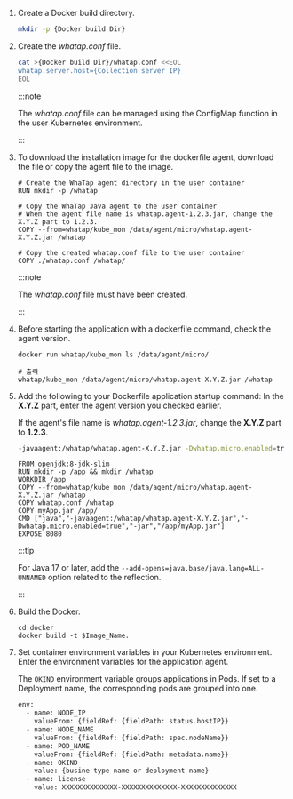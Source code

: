 1.  Create a Docker build directory.

    ```bash
    mkdir -p {Docker build Dir}
    ```

2.  Create the _whatap.conf_ file.

    ```bash
    cat >{Docker build Dir}/whatap.conf <<EOL
    whatap.server.host={Collection server IP}
    EOL
    ```

    :::note

    The _whatap.conf_ file can be managed using the ConfigMap function in the user Kubernetes environment.

    :::

3.  To download the installation image for the dockerfile agent, download the file or copy the agent file to the image.

    ```docker
    # Create the WhaTap agent directory in the user container
    RUN mkdir -p /whatap

    # Copy the WhaTap Java agent to the user container
    # When the agent file name is whatap.agent-1.2.3.jar, change the X.Y.Z part to 1.2.3.
    COPY --from=whatap/kube_mon /data/agent/micro/whatap.agent-X.Y.Z.jar /whatap

    # Copy the created whatap.conf file to the user container
    COPY ./whatap.conf /whatap/    
    ```

    :::note

    The _whatap.conf_ file must have been created.

    :::

4.  Before starting the application with a dockerfile command, check the agent version.

    ```docker
    docker run whatap/kube_mon ls /data/agent/micro/

    # 출력
    whatap/kube_mon /data/agent/micro/whatap.agent-X.Y.Z.jar /whatap
    ```

5.  Add the following to your Dockerfile application startup command: In the **X.Y.Z** part, enter the agent version you checked earlier.

    If the agent's file name is _whatap.agent-1.2.3.jar_, change the **X.Y.Z** part to **1.2.3**.

    ```bash
    -javaagent:/whatap/whatap.agent-X.Y.Z.jar -Dwhatap.micro.enabled=true
    ```

    ```docker title='Dockerfile' showLineNumbers {4,7}
    FROM openjdk:8-jdk-slim
    RUN mkdir -p /app && mkdir /whatap
    WORKDIR /app
    COPY --from=whatap/kube_mon /data/agent/micro/whatap.agent-X.Y.Z.jar /whatap
    COPY whatap.conf /whatap
    COPY myApp.jar /app/
    CMD ["java","-javaagent:/whatap/whatap.agent-X.Y.Z.jar","-Dwhatap.micro.enabled=true","-jar","/app/myApp.jar"]
    EXPOSE 8080
    ```

    :::tip

    For Java 17 or later, add the `--add-opens=java.base/java.lang=ALL-UNNAMED` option related to the reflection.

    :::

6.  Build the Docker.

    ```docker
    cd docker
    docker build -t $Image_Name.
    ```

7.  Set container environment variables in your Kubernetes environment. Enter the environment variables for the application agent.

    The `OKIND` environment variable groups applications in Pods. If set to a Deployment name, the corresponding pods are grouped into one.

    ```bash showLineNumbers {8-9}
    env:
      - name: NODE_IP
        valueFrom: {fieldRef: {fieldPath: status.hostIP}}
      - name: NODE_NAME
        valueFrom: {fieldRef: {fieldPath: spec.nodeName}}
      - name: POD_NAME
        valueFrom: {fieldRef: {fieldPath: metadata.name}}
      - name: OKIND
        value: {busine type name or deployment name}
      - name: license
        value: XXXXXXXXXXXXXX-XXXXXXXXXXXXXX-XXXXXXXXXXXXXX  
    ```
